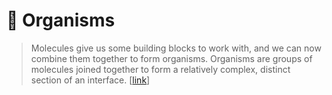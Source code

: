 
<Meta title="Organisms/About" />

# 🦠 Organisms

> Molecules give us some building blocks to work with, and we can now combine them together to form organisms.
> Organisms are groups of molecules joined together to form a relatively complex, distinct section of an interface.
> [[link](https://bradfrost.com/blog/post/atomic-web-design/#organisms)]
